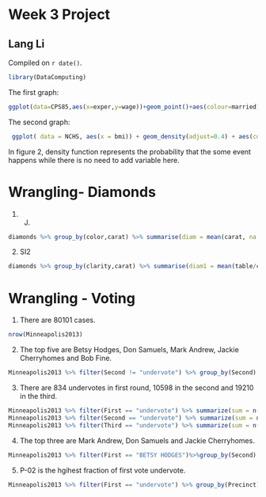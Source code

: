 # Week 3 Project

## Lang Li

<!-- leave this material as is -->
Compiled on `r date()`.

```r
library(DataComputing)
```
<!-- put your content after this line -->

The first graph:
```r
ggplot(data=CPS85,aes(x=exper,y=wage))+geom_point()+aes(colour=married)+scale_x_log10()+scale_y_log10()+facet_wrap(~sector,ncol=4) 
```

The second graph:
```r
 ggplot( data = NCHS, aes(x = bmi)) + geom_density(adjust=0.4) + aes(colour=sex) + facet_wrap(~pregnant, ncol=4) + labs(title="") + theme(legend.position="right") 
```

In figure 2, density function represents the probability that the some event happens while there is no need to add variable here.

# Wrangling- Diamonds
1.  J.
```r
diamonds %>% group_by(color,carat) %>% summarise(diam = mean(carat, na.rm = "True"))%>% arrange(desc(diam))%>% head(1)
```

2. SI2
```r
diamonds %>% group_by(clarity,carat) %>% summarise(diam1 = mean(table/carat, na.rm = "True"))%>%arrange(desc(diam1)) %>% head(1)
```

# Wrangling - Voting
1. There are 80101 cases.
```r
nrow(Minneapolis2013)
```

2. The top five are Betsy Hodges, Don Samuels, Mark Andrew, Jackie Cherryhomes and Bob Fine.
```r
Minneapolis2013 %>% filter(Second != "undervote") %>% group_by(Second) %>% summarise(sum = n()) %>% arrange(desc(sum))%>% head(5)
```

3. There are 834 undervotes in first round, 10598 in the second and 19210 in the third.
```r
Minneapolis2013 %>% filter(First == "undervote") %>% summarize(sum = n()) %>% arrange(desc(sum))
Minneapolis2013 %>% filter(Second == "undervote") %>% summarize(sum = n())
Minneapolis2013 %>% filter(Third == "undervote") %>% summarize(sum = n())
```

4. The top three are Mark Andrew, Don Samuels and Jackie Cherryhomes.
```r
Minneapolis2013 %>% filter(First == "BETSY HODGES")%>%group_by(Second) %>% summarise(sec= n()) %>% arrange(desc(sec))%>% head(3)
```

5. P-02 is the hgihest fraction of first vote undervote.
```r
Minneapolis2013 %>% filter(First == "undervote") %>% group_by(Precinct) %>% summarise(prec= n() ) %>% arrange (desc(prec)) %>% head(1)
```
